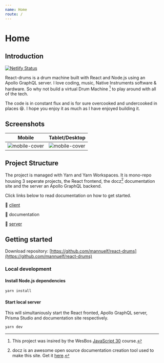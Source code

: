 ```yaml
---
name: Home
route: /
---
```


# Home

## Introduction

[![Netlify Status](https://api.netlify.com/api/v1/badges/387164b2-b480-4505-aff2-c3eb867b69c0/deploy-status)](https://app.netlify.com/sites/react-drums-docs/deploys)

React-drums is a drum machine built with React and Node.js using an Apollo GraphQL server. I love coding, music, Native Instruments software & hardware. So why not build a virtual Drum Machine [^1] to play around with all of the tech.

The code is in constant flux and is for sure overcooked and undercooked in places 😆. I hope you enjoy it as much as I have enjoyed building it.

## Screenshots

| Mobile                                 | Tablet/Desktop                          |
| -------------------------------------- | --------------------------------------- |
| ![mobile-cover](/img/cover-mobile.png) | ![mobile-cover](/img/cover-desktop.png) |

## Project Structure

The project is managed with Yarn and Yarn Workspaces. It is mono-repo housing 3 seperate projects, the React frontend, the docz[^2] documentation site and the server an Apollo GraphQL backend.

Click links below to read documentation on how to get started.

📁 [client](/client)

📁 documentation

📁 [server](/server)

## Getting started

Download repository: [https://github.com/mannuelf/react-drums](https://github.com/mannuelf/react-drums)

### Local development

#### Install Node.js dependencies

```bash
yarn install
```

#### Start local server

This will simultaniously start the React fronted, Apollo GraphQL server, Prisma Studio and documentation site respectively.

```bash
yarn dev
```

[^1]: This project was insired by the WesBos [JavaScript 30](https://javascript30.com) course.
[^2]: docz is an awesome open source documentation creation tool used to make this site. Get it [here](https://www.docz.site).
